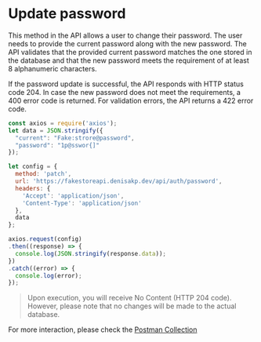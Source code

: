 # Update password

This method in the API allows a user to change their password.
The user needs to provide the current password along with the new password.
The API validates that the provided current password matches the one stored in the database and that the new password meets the requirement of at least 8 alphanumeric characters.

If the password update is successful, the API responds with HTTP status code 204. In case the new password does not meet the requirements, a 400 error code is returned. For validation errors, the API returns a 422 error code.


```js copy showLineNumbers filename="auth/password.js"
const axios = require('axios');
let data = JSON.stringify({
  "current": "Fake:strore@password",
  "password": "1p@sswor{]"
});

let config = {
  method: 'patch',
  url: 'https://fakestoreapi.denisakp.dev/api/auth/password',
  headers: {
    'Accept': 'application/json',
    'Content-Type': 'application/json'
  },
  data
};

axios.request(config)
.then((response) => {
  console.log(JSON.stringify(response.data));
})
.catch((error) => {
  console.log(error);
});

```

> Upon execution, you will receive No Content (HTTP 204 code). However, please note that no changes will be made to the actual database.

For more interaction, please check the [Postman Collection](https://postman.com)
